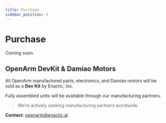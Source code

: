 ```yaml
---
title: Purchase
sidebar_position: 5
---
```


# Purchase
_Coming soon._

## OpenArm DevKit & Damiao Motors
<BlockImage src="getting-started/purchase/follower2_bg.png" alt="leader-follower" width="100%" />

All OpenArm manufactured parts, electronics, and Damiao motors will be sold as a **Dev Kit** by Enactic, Inc.  

Fully assembled units will be available through our manufacturing partners.

> We’re actively seeking manufacturing partners worldwide.

**Contact:** openarm@enactic.ai

